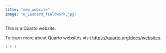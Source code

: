 ```yaml
---
title: "new_website"
image: "H_Leonard_fieldwork.jpg"
---
```


This is a Quarto website.

To learn more about Quarto websites visit <https://quarto.org/docs/websites>.

```r
1 + 1
```
